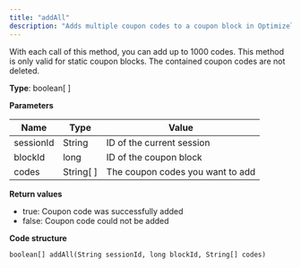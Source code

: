 ```yaml
---
title: "addAll"
description: "Adds multiple coupon codes to a coupon block in Optimizely Campaign."
---
```


With each call of this method, you can add up to 1000 codes. This method is only valid for static coupon blocks. The contained coupon codes are not deleted.

**Type**: boolean\[ \]

**Parameters**

| Name      | Type        | Value                            |
| --------- | ----------- | -------------------------------- |
| sessionId | String      | ID of the current session        |
| blockId   | long        | ID of the coupon block           |
| codes     | String\[ \] | The coupon codes you want to add |

**Return values**

* true: Coupon code was successfully added
* false: Coupon code could not be added

**Code structure**

`boolean[] addAll(String sessionId, long blockId, String[] codes)
`
